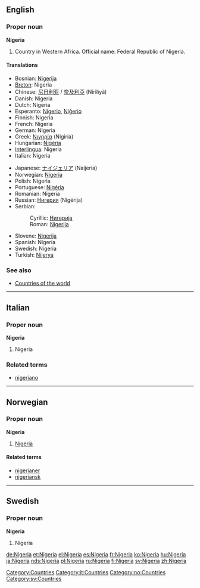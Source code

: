 ==English==
{{wikipedia}}
===Proper noun===
'''Nigeria'''

#Country in Western Africa. Official name: Federal Republic of Nigeria.

====Translations====
{{top}}
*Bosnian: [[Nigerija#Bosnian|Nigerija]] {{f}}
*[[Breton]]: Nigeria
*Chinese: [[尼日利亚]] / [[奈及利亞]] (Nírìlìyà)
*Danish: Nigeria
*Dutch: Nigeria
*Esperanto: [[Nigerio]], [[Niĝerio]]
*Finnish: Nigeria
*French: Nigeria {{m}}
*German: Nigeria
*Greek: [[Νιγηρία]] (Nigiría) {{f}}
*Hungarian: [[Nigéria]]
*[[Interlingua]]: Nigeria
*Italian: Nigeria {{f}}
{{mid}}
*Japanese: [[ナイジェリア]] (Naijeria)
*Norwegian: [[#Norwegian|Nigeria]]
*Polish: Nigeria {{f}}
*Portuguese: [[Nigéria]] {{f}}
*Romanian: Nigeria {{f}}
*Russian: [[Нигерия]] (Nigérija) {{f}}
*Serbian:
*:Cyrillic: [[Нигерија#Serbian|Нигерија]] {{f}}
*:Roman: [[Nigerija#Serbian|Nigerija]] {{f}}
*Slovene: [[Nigerija]] {{f}}
*Spanish: Nigeria {{f}}
*Swedish: Nigeria
*Turkish: [[Nijerya]]
{{bottom}}

===See also===
*[[Countries of the world]]


----
==Italian==
===Proper noun===
'''Nigeria''' {{f}}

# Nigeria

===Related terms===
*[[nigeriano]]


----
==Norwegian==
===Proper noun===
'''Nigeria'''
#[[#English|Nigeria]]
====Related terms====
*[[nigerianer]]
*[[nigeriansk]]


----
==Swedish==
===Proper noun===
'''Nigeria'''
# Nigeria

[[Category:Countries]]
[[Category:it:Countries]]
[[Category:no:Countries]]
[[Category:sv:Countries]]

[[de:Nigeria]]
[[et:Nigeria]]
[[el:Nigeria]]
[[es:Nigeria]]
[[fr:Nigeria]]
[[ko:Nigeria]]
[[hu:Nigeria]]
[[ja:Nigeria]]
[[nds:Nigeria]]
[[pl:Nigeria]]
[[ru:Nigeria]]
[[fi:Nigeria]]
[[sv:Nigeria]]
[[zh:Nigeria]]